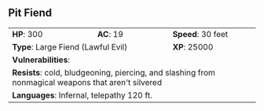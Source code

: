 ## Pit Fiend {#monster-pit-fiend}

```{=html}
<table class="table table-striped">
    <tbody>
        <tr>                    
            <td><b>HP</b>: 300</td>
            <td><b>AC</b>: 19</td>
            <td><b>Speed</b>: 30 feet</td>
        </tr>
        <tr>
            <td colspan="2"><b>Type</b>: Large Fiend (Lawful Evil)</td>
            <td><b>XP</b>: 25000</td>
        </tr>
        <tr>
            <td colspan="3"><b>Vulnerabilities</b>: </td>
        </tr>
        <tr>
            <td colspan="3"><b>Resists</b>: cold, bludgeoning, piercing, and slashing from nonmagical weapons that aren't silvered</td>
        </tr>
        <tr>
            <td colspan="3"><b>Languages</b>: Infernal, telepathy 120 ft.</td>
        </tr>
    </tbody>
</table>
```